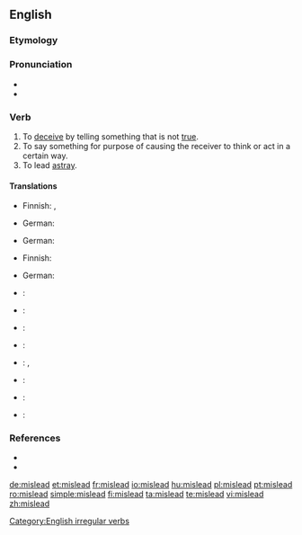 ==English==

===Etymology===
{{prefix|mis|lead}}

===Pronunciation===
* {{IPA|/'mɪsliːd/}}
* {{audio|en-us-mislead.ogg|Audio (US)}}

===Verb===
{{en-verb|misleads|misleading|misled}}

# To [[deceive]] by telling something that is not [[true]].
# To say something for purpose of causing the receiver to think or act in a certain way.
# To lead [[astray]].

====Translations====
{{trans-top|to deceive}}
* Finnish: {{t+|fi|vedättää}}, {{t-|fi|johtaa harhaan}}
{{trans-mid}}
* German: {{t|de|in die Irre führen}}
{{trans-bottom}}

{{trans-top|to cause the receiver to think or act in a certain way}}
* German: {{t|de|in die Irre führen}}
{{trans-mid}}
{{trans-bottom}}

{{trans-top|to lead astray}}
* Finnish: {{t-|fi|johtaa harhaan}}
{{trans-mid}}
* German: {{t|de|in die Irre führen}}
{{trans-bottom}}

{{checktrans-top}}
* {{ttbc|Arabic}}: {{t|ar|غرّ|tr=gharra|sc=Arab}}
* {{ttbc|Catalan}}: {{t|ca|enganyar}}
* {{ttbc|Dutch}}: {{t|nl|misleiden}}
* {{ttbc|French}}: {{t+|fr|tromper}}
{{checktrans-mid}}
* {{ttbc|Italian}}: {{t+|it|ingannare}}, {{t-|it|prendere in giro}}
* {{ttbc|Portuguese}}: {{t+|pt|enganar}}
* {{ttbc|Spanish}}: {{t-|es|engañar}}
* {{ttbc|Turkish}}: {{t|tr|kandırmak}}
{{checktrans-bottom}}

===References===
* {{R:Century 1911}}
* {{R:Webster 1913}}

[[Category:English irregular verbs]]

[[de:mislead]]
[[et:mislead]]
[[fr:mislead]]
[[io:mislead]]
[[hu:mislead]]
[[pl:mislead]]
[[pt:mislead]]
[[ro:mislead]]
[[simple:mislead]]
[[fi:mislead]]
[[ta:mislead]]
[[te:mislead]]
[[vi:mislead]]
[[zh:mislead]]
